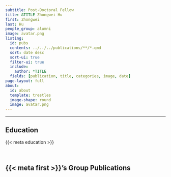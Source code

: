 ```yaml
---
subtitle: Post-Doctoral Fellow
title: &TITLE Zhongwei Hu
first: Zhongwei
last: Hu
people_group: alumni
image: avatar.png
listing:
  id: pubs
  contents: ../../../publications/**/*.qmd
  sort: date desc
  sort-ui: true
  filter-ui: true
  include:
    author: *TITLE
  fields: [publication, title, categories, image, date]
page-layout: full
about: 
  id: about
  template: trestles
  image-shape: round
  image: avatar.png
---
```


<hr>


:::{#about}



## Education
{{< meta education >}}

<br>

:::

## {{< meta first >}}'s Group Publications

:::{#pubs}
:::


